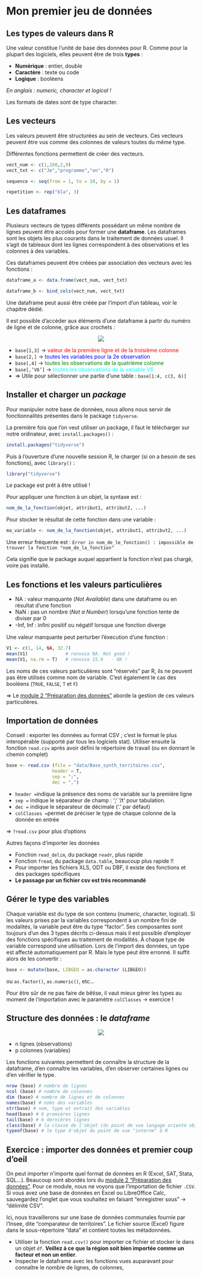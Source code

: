 # Mon premier jeu de données

## Les types de valeurs dans R

Une valeur constitue l'unité de base des données pour R. Comme pour la plupart des logiciels, elles peuvent être de trois **types** :

- **Numérique** : entier, double
- **Caractère** : texte ou code
- **Logique** : booléens

*En anglais : numeric, character et logical !*

Les formats de dates sont de type character.

## Les vecteurs

Les valeurs peuvent être structurées au sein de vecteurs. Ces vecteurs peuvent être vus comme des colonnes de valeurs toutes du même type.

Différentes fonctions permettent de créer des vecteurs.

```r
vect_num <- c(1,160,2,9)
vect_txt <- c("Je","programme","en","R")

sequence <- seq(from = 1, to = 10, by = 1)

repetition <- rep("bla", 3)

```

## Les dataframes

Plusieurs vecteurs de types différents possédant un même nombre de lignes peuvent être accolés pour former une **dataframe**.
Les dataframes sont les objets les plus courants dans le traitement de données usuel.
Il s'agit de tableaux dont les lignes correspondent à des observations et les colonnes à des variables.

Ces dataframes peuvent être créées par association des vecteurs avec les fonctions :
```r
dataframe_a <- data.frame(vect_num, vect_txt)

dataframe_b <- bind_cols(vect_num, vect_txt)
```

Une dataframe peut aussi être créée par l'import d'un tableau, voir le chapitre dédié.


Il est possible d'accéder aux éléments d’une dataframe à partir du numéro de ligne et de colonne, grâce aux crochets :

<center>![](images/DF2.png)</center>

- `base[1,3]` $\rightarrow$ <span style="color:red">valeur de la première ligne et de la troisième colonne </span>
- `base[2,]` $\rightarrow$ <span style="color:blue">toutes les variables pour la 2e observation</span>
- `base[,4]` $\rightarrow$ <span style="color:green">toutes les observations de la quatrième colonne  </span>
- `base[,’V6’]` $\rightarrow$ <span style="color:cyan">toutes les observations de la variable V6</span>
- $\Rightarrow$ Utile pour sélectionner une partie d'une table : `base[1:4, c(3, 6)]`


## Installer et charger un *package*
Pour manipuler notre base de données, nous allons nous servir de fonctionnalités présentes dans le package `tidyverse`. 

La première fois que l'on veut utiliser un package, il faut le télécharger sur notre ordinateur, avec `install.packages()` :
```r
install.packages("tidyverse")
```


Puis à l'ouverture d'une nouvelle session R, le charger (si on a besoin de ses fonctions), avec `library()` :
```r
library("tidyverse")
```
Le package est prêt à être utilisé !


Pour appliquer une fonction à un objet, la syntaxe est :

```r
nom_de_la_fonction(objet, attribut1, attribut2, ...)
```

Pour stocker le résultat de cette fonction dans une variable :
```r
ma_variable <- nom_de_la_fonction(objet, attribut1, attribut2, ...)
```


Une erreur fréquente est :
`Error in nom_de_le_fonction() : impossible de trouver la fonction "nom_de_la_fonction"`

Cela signifie que le package auquel appartient la fonction n'est pas chargé, voire pas installé.

## Les fonctions et les valeurs particulières
- NA : valeur manquante (*Not Available*) dans une dataframe ou en résultat d'une fonction
- NaN : pas un nombre (*Not a Number*) lorsqu'une fonction tente de diviser par 0
- -Inf, Inf : inﬁni positif ou négatif lorsque une fonction diverge

Une valeur manquante peut perturber l'éxecution d'une fonction :
```r
V1 <- c(1, 14, NA, 32.7)
mean(V1)              # renvoie NA. Not good !
mean(V1, na.rm = T)   # renvoie 15.9   - OK !
```

Les noms de ces valeurs particulières sont "réservés" par R, ils ne peuvent pas être utilisés comme nom de variable.
C'est également le cas des booléens (`TRUE`, `FALSE`, `T` et `F`)

$\Rightarrow$ Le [module 2 "Préparation des données"](https://mtes-mct.github.io/parcours_r_socle_preparation_des_donnees/) aborde la gestion de ces valeurs particulières.

## Importation de données 

Conseil : exporter les données au format CSV ; c'est le format le plus interopérable (supporté par tous les logiciels stat). Utiliser ensuite la fonction `read.csv` après avoir défini le répertoire de travail (ou en donnant le chemin complet)

```r
base <- read.csv (file = "data/Base_synth_territoires.csv",
                 header = T,
                 sep = ";",
                 dec = ",")
```

- `header =`indique la présence des noms de variable sur la première ligne
- `sep =` indique le séparateur de champ : ';' '/t' pour tabulation.
- `dec =` indique le séparateur de décimale ('.' par défaut)
- `colClasses =`permet de préciser le type de chaque colonne de la donnée en entrée

$\Rightarrow$ `?read.csv` pour plus d'options

Autres façons d'importer les données

- Fonction `read_delim`, du package `readr`, plus rapide
- Fonction `fread`, du package `data.table`, beaucoup plus rapide !!
- Pour importer les fichiers XLS, ODT ou DBF, il existe des fonctions et des packages spécifiques
- **Le passage par un fichier csv est très recommandé**


## Gérer le type des variables
Chaque variable est du type de son contenu (numeric, character, logical). Si les valeurs prises par la variables correspondent à un nombre fini de modalités, la variable peut être du type "factor". Ses composantes sont toujours d'un des 3 types décrits ci-dessus mais il est possible d'employer des fonctions spécifiques au traitement de modalités.
À chaque type de variable correspond une utilisation. Lors de l’import des données, un type est affecté automatiquement par R.
Mais le type peut être erronné. Il suffit alors de les convertir :

```r
base <- mutate(base, LIBGEO = as.character (LIBGEO))
```

ou `as.factor()`, `as.numeric()`, etc...

Pour être sûr de ne pas faire de bêtise, il vaut mieux gérer les types au moment de l'importation avec le paramètre `colClasses` $\rightarrow$ exercice !


## Structure des données : le *dataframe*

<center>![](images/DF1.png)</center>

- n lignes (observations)
- p colonnes (variables)

Les fonctions suivantes permettent de connaître la structure de la dataframe, d'en connaître les variables, d'en observer certaines lignes ou d'en vérifier le type.

```r
nrow (base) # nombre de lignes
ncol (base) # nombre de colonnes
dim (base) # nombre de lignes et de colonnes
names(base) # noms des variables
str(base) # nom, type et extrait des variables
head(base) # 6 premières lignes
tail(base) # 6 dernières lignes
class(base) # la classe de l'objet (du point de vue langage orienté objet)
typeof(base) # le type d'objet du point de vue "interne" à R

```


## Exercice : importer des données et premier coup d'oeil

On peut importer n'importe quel format de données en R (Excel, SAT, Stata, SQL...). Beaucoup sont abordés lors du [module 2 "Préparation des données"](https://mtes-mct.github.io/parcours_r_socle_preparation_des_donnees/). Pour ce module, nous ne voyons que l'importation de fichier `.CSV`. Si vous avez une base de données en Excel ou LibreOffice Calc, sauvegardez l'onglet que vous souhaitez en faisant "enregistrer sous" $\rightarrow$ "délimité CSV". 

Ici, nous travaillerons sur une base de données communales fournie par l'Insee, dite "comparateur de territoires". Le fichier source (Excel) figure dans le sous-répertoire "data" et contient toutes les métadonnées.


- Utiliser la fonction `read.csv()` pour importer ce fichier et stocker le dans un objet `df`. **Veillez à ce que la région soit bien importée comme un facteur et non un entier**. 
- Inspecter le dataframe avec les fonctions vues auparavant pour connaître le nombre de lignes, de colonnes, 

